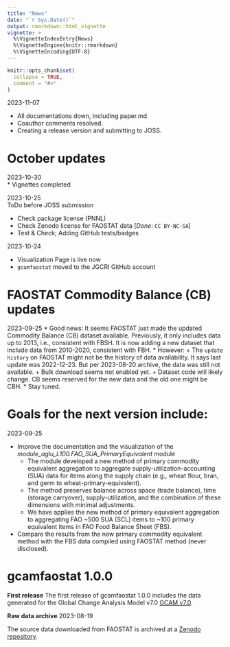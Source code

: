 ```yaml
---
title: "News"
date: "`r Sys.Date()`"
output: rmarkdown::html_vignette
vignette: >
  %\VignetteIndexEntry{News}
  %\VignetteEngine{knitr::rmarkdown}
  %\VignetteEncoding{UTF-8}
---
```


```r
knitr::opts_chunk$set(
  collapse = TRUE,
  comment = "#>"
)
```

2023-11-07

* All documentations down, including paper.md
* Coauthor comments resolved.
* Creating a release version and submitting to JOSS. 

# October updates
2023-10-30  
* Vignettes completed

2023-10-25   
ToDo before JOSS submission  

* Check package license (PNNL)
* Check Zenodo license for FAOSTAT data [*Done*: `CC BY-NC-SA`]
* Test & Check; Adding GitHub tests/badges 

2023-10-24   

* Visualization Page is live now
* `gcamfaostat` moved to the JGCRI GitHub account

# FAOSTAT Commodity Balance (CB) updates
2023-09-25 
* Good news: It seems FAOSTAT just made the updated Commodity Balance (CB) dataset available. Previously, it only includes data up to 2013, i.e., consistent with FBSH. It is now adding a new dataset that include data from 2010-2020, consistent with FBH.
* However: 
  + The `update history` on FAOSTAT might not be the history of data availability. It says last update was 2022-12-23. But per 2023-08-20 archive, the data was still not available.
  + Bulk download seems not enabled yet.
  + Dataset code will likely change. CB seems reserved for the new data and the old one might be CBH. 
* Stay tuned.

# Goals for the next version include:
2023-09-25  

* Improve the documentation and the visualization of the *module_aglu_L100.FAO_SUA_PrimaryEquivalent* module
  + The module developed a new method of primary commodity equivalent aggregation to aggregate supply-utilization-accounting (SUA) data for items along the supply chain (e.g., wheat flour, bran, and germ to wheat-primary-equivalent). 
  + The method preserves balance across space (trade balance), time (storage carryover), supply-utilization, and the combination of these dimensions with minimal adjustments. 
  + We have applies the new method of primary equivalent aggregation to aggregating FAO ~500 SUA (SCL) items to ~100 primary equivalent items in FAO Food Balance Sheet (FBS).
* Compare the results from the new primary commodity equivalent method with the FBS data compiled using FAOSTAT method (never disclosed).


# gcamfaostat 1.0.0

**First release**
The first release of gcamfaostat 1.0.0 includes the data generated for the Global Change Analysis Model v7.0 [GCAM v7.0](https://github.com/JGCRI/gcam-core/releases/tag/gcam-v7.0). 

**Raw data archive**
2023-08-19  

The source data downloaded from FAOSTAT is archived at a [Zenodo repository]( https://zenodo.org/deposit/8260225).

